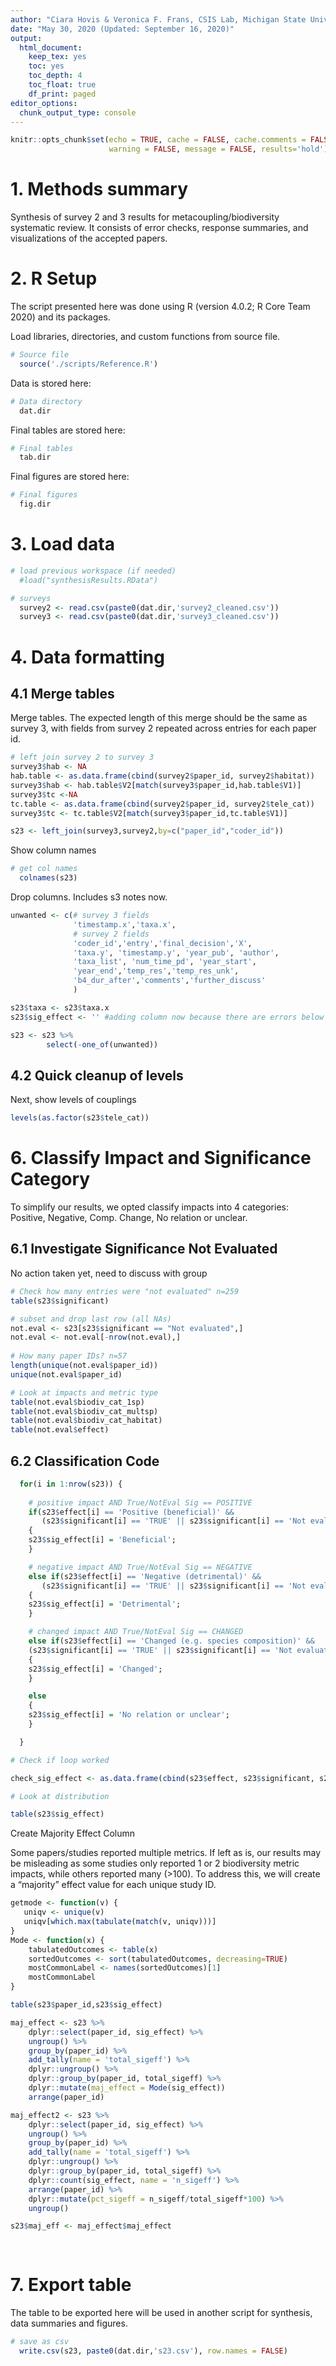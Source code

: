 ```yaml
---
author: "Ciara Hovis & Veronica F. Frans, CSIS Lab, Michigan State University"
date: "May 30, 2020 (Updated: September 16, 2020)"
output: 
  html_document:
    keep_tex: yes
    toc: yes
    toc_depth: 4
    toc_float: true
    df_print: paged
editor_options: 
  chunk_output_type: console
---
```


```r
knitr::opts_chunk$set(echo = TRUE, cache = FALSE, cache.comments = FALSE,
                      warning = FALSE, message = FALSE, results='hold')
```

# 1. Methods summary

Synthesis of survey 2 and 3 results for metacoupling/biodiversity systematic review. It consists of error checks, response summaries, and visualizations of the accepted papers.

# 2. R Setup

The script presented here was done using R (version 4.0.2; R Core Team 2020) and its packages.

Load libraries, directories, and custom functions from source file.

```r
# Source file
  source('./scripts/Reference.R')
```

Data is stored here:

```r
# Data directory
  dat.dir
```

Final tables are stored here:

```r
# Final tables
  tab.dir
```

Final figures are stored here:

```r
# Final figures
  fig.dir
```


# 3. Load data


```r
# load previous workspace (if needed)
  #load("synthesisResults.RData")

# surveys
  survey2 <- read.csv(paste0(dat.dir,'survey2_cleaned.csv'))
  survey3 <- read.csv(paste0(dat.dir,'survey3_cleaned.csv'))
```

# 4. Data formatting

## 4.1 Merge tables

Merge tables. The expected length of this merge should be the same as survey 3, with fields from survey 2 repeated across entries for each paper id. 

```r
# left join survey 2 to survey 3
survey3$hab <- NA
hab.table <- as.data.frame(cbind(survey2$paper_id, survey2$habitat))
survey3$hab <- hab.table$V2[match(survey3$paper_id,hab.table$V1)]
survey3$tc <-NA
tc.table <- as.data.frame(cbind(survey2$paper_id, survey2$tele_cat))
survey3$tc <- tc.table$V2[match(survey3$paper_id,tc.table$V1)]

s23 <- left_join(survey3,survey2,by=c("paper_id","coder_id"))
```

Show column names

```r
# get col names
  colnames(s23)
```

Drop columns. Includes s3 notes now.

```r
unwanted <- c(# survey 3 fields
              'timestamp.x','taxa.x',
              # survey 2 fields
              'coder_id','entry','final_decision','X',
              'taxa.y', 'timestamp.y', 'year_pub', 'author',
              'taxa_list', 'num_time_pd', 'year_start',
              'year_end','temp_res','temp_res_unk',
              'b4_dur_after','comments','further_discuss'
              )

s23$taxa <- s23$taxa.x
s23$sig_effect <- '' #adding column now because there are errors below

s23 <- s23 %>%
        select(-one_of(unwanted))
```

## 4.2 Quick cleanup of levels

Next, show levels of couplings

```r
levels(as.factor(s23$tele_cat))
```


# 6. Classify Impact and Significance Category

To simplify our results, we opted classify impacts into 4 categories:  Positive, Negative, Comp. Change, No relation or unclear.

## 6.1 Investigate Significance Not Evaluated

No action taken yet, need to discuss with group

```r
# Check how many entries were "not evaluated" n=259
table(s23$significant)

# subset and drop last row (all NAs)
not.eval <- s23[s23$significant == "Not evaluated",]
not.eval <- not.eval[-nrow(not.eval),]
  
# How many paper IDs? n=57
length(unique(not.eval$paper_id))
unique(not.eval$paper_id)

# Look at impacts and metric type
table(not.eval$biodiv_cat_1sp)
table(not.eval$biodiv_cat_multsp)
table(not.eval$biodiv_cat_habitat)
table(not.eval$effect)

```


## 6.2  Classification Code

```r



  for(i in 1:nrow(s23)) {
  
    # positive impact AND True/NotEval Sig == POSITIVE
    if(s23$effect[i] == 'Positive (beneficial)' &&
       (s23$significant[i] == 'TRUE' || s23$significant[i] == 'Not evaluated') )
    {
    s23$sig_effect[i] = 'Beneficial';
    }

    # negative impact AND True/NotEval Sig == NEGATIVE
    else if(s23$effect[i] == 'Negative (detrimental)' &&
       (s23$significant[i] == 'TRUE' || s23$significant[i] == 'Not evaluated') )
    {
    s23$sig_effect[i] = 'Detrimental';
    }

    # changed impact AND True/NotEval Sig == CHANGED
    else if(s23$effect[i] == 'Changed (e.g. species composition)' &&
    (s23$significant[i] == 'TRUE' || s23$significant[i] == 'Not evaluated') )
    {
    s23$sig_effect[i] = 'Changed';
    }

    else
    {
    s23$sig_effect[i] = 'No relation or unclear';
    }

  }

# Check if loop worked

check_sig_effect <- as.data.frame(cbind(s23$effect, s23$significant, s23$sig_effect))

# Look at distribution

table(s23$sig_effect)

```

Create Majority Effect Column

Some papers/studies reported multiple metrics. If left as is, our results may be misleading as some studies only reported 1 or 2 biodiversity metric impacts, while others reported many (>100). To address this, we will create a "majority" effect value for each unique study ID.


```r

getmode <- function(v) {
   uniqv <- unique(v)
   uniqv[which.max(tabulate(match(v, uniqv)))]
}
Mode <- function(x) {
    tabulatedOutcomes <- table(x)
    sortedOutcomes <- sort(tabulatedOutcomes, decreasing=TRUE)
    mostCommonLabel <- names(sortedOutcomes)[1]
    mostCommonLabel
}

table(s23$paper_id,s23$sig_effect)

maj_effect <- s23 %>%
    dplyr::select(paper_id, sig_effect) %>%
    ungroup() %>%
    group_by(paper_id) %>%
    add_tally(name = 'total_sigeff') %>%
    dplyr::ungroup() %>%
    dplyr::group_by(paper_id, total_sigeff) %>%
    dplyr::mutate(maj_effect = Mode(sig_effect))
    arrange(paper_id) 

maj_effect2 <- s23 %>%
    dplyr::select(paper_id, sig_effect) %>%
    ungroup() %>%
    group_by(paper_id) %>%
    add_tally(name = 'total_sigeff') %>%
    dplyr::ungroup() %>%
    dplyr::group_by(paper_id, total_sigeff) %>%
    dplyr::count(sig_effect, name = 'n_sigeff') %>%
    arrange(paper_id) %>%
    dplyr::mutate(pct_sigeff = n_sigeff/total_sigeff*100) %>% 
    ungroup()

s23$maj_eff <- maj_effect$maj_effect
  
  

```

# 7. Export table

The table to be exported here will be used in another script for synthesis, data summaries and figures.

```r
# save as csv
  write.csv(s23, paste0(dat.dir,'s23.csv'), row.names = FALSE)
```

